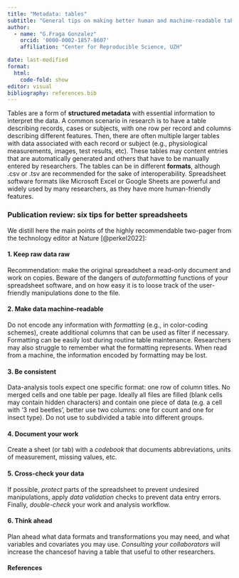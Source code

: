 ```yaml
---
title: "Metadata: tables" 
subtitle: "General tips on making better human and machine-readable tabular metadata"
author:
  - name: "G.Fraga Gonzalez"
    orcid: '0000-0002-1857-8607'
    affiliation: "Center for Reproducible Science, UZH"

date: last-modified
format: 
  html:
    code-fold: show
editor: visual
bibliography: references.bib
---
```


Tables are a form of **structured metadata** with essential information to interpret the data. A common scenario in research is to have a table describing records, cases or subjects, with one row per record and columns describing different features. Then, there are often multiple larger tables with data associated with each record or subject (e.g., physiological measurements, images, test results, etc). These tables may content entries that are automatically generated and others that have to be manually entered by researchers. The tables can be in different **formats**, although .csv or .tsv are recommended for the sake of interoperability. Spreadsheet software formats like Microsoft Excel or Google Sheets are powerful and widely used by many researchers, as they have more human-friendly features.

### Publication review: six tips for better spreadsheets
We distill here the main points of the highly recommendable two-pager from the technology editor at Nature  [@perkel2022]: 

#### 1. Keep raw data raw
Recommendation: make the original spreadsheet a read-only document and work on copies. Beware of the dangers of *autoformatting* functions of your spreadsheet software, and on how easy it is to loose track of the user-friendly manipulations done to the file. 

#### 2. Make data machine-readable
Do not encode any information with *formatting* (e.g., in color-coding schemes), create additional columns that can be used as filter if necessary. Formatting can be easily lost during routine table maintenance. Researchers may also struggle to remember what the formatting represents. When read from a machine, the information encoded by formatting may be lost. 

#### 3. Be consistent
Data-analysis tools expect one specific format: one row of column titles. No merged cells and one table per page. Ideally all files are filled (blank cells may contain hidden characters) and contain one piece of data (e.g. a cell with '3 red beetles', better use two columns: one for count and one for insect type). Do not use to subdivided a table into different groups. 

#### 4. Document your work
Create a sheet (or tab) with a *codebook* that documents abbreviations, units of measurement, missing values, etc. 

#### 5. Cross-check your data
If possible, *protect* parts of the spreadsheet to prevent undesired manipulations, apply *data validation* checks to prevent data entry errors. Finally, *double-check* your work and analysis workflow. 

#### 6. Think ahead
Plan ahead what data formats and transformations you may need, and what variables and covariates you may use. 
*Consulting your collaborators* will increase the chancesof having a table that useful to other researchers. 




#### References
 